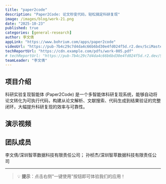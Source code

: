 ```yaml
---
title: "paper2code"
description: "Paper2Code: 论文秒变代码，轻松搞定科研复现"
image: /images/blog/work-21.png
date: "2025-10-23"
published: true
categories: [general-research]
author: 李文倩
appLink: "https://www.bohrium.com/apps/paper2code"
videoUrl: "https://pub-7b4c29c7d4da4c66b6bd30e4fd024f5d.r2.dev/SciMaster-competition/work-video-21.mp4"
techReportUrl: "https://cdn.example.com/pdfs/work-005.pdf"
# techReportUrl: "https://pub-7b4c29c7d4da4c66b6bd30e4fd024f5d.r2.dev/SciMaster-competition/work-report-21.pdf"
teamLeader: "李文倩"
---
```


## 项目介绍

科研实验复现智能体 (Paper2Code) 是一个多智能体科研复现系统，能够自动将论文转化为可执行代码，构建从论文解析、文献搜索、代码生成到结果验证的完整闭环，大幅提升科研复现的效率与可靠性。

## 演示视频

<VideoPlayer
  src="https://pub-7b4c29c7d4da4c66b6bd30e4fd024f5d.r2.dev/SciMaster-competition/work-video-21.mp4"
  poster="/images/blog/work-21.png"
/>

## 团队成员

李文倩/深圳智萃数据科技有限责任公司； 孙桢杰/深圳智萃数据科技有限责任公司

---

> 💡 **提示**：点击右侧"一键使用"按钮即可体验我们的应用！
